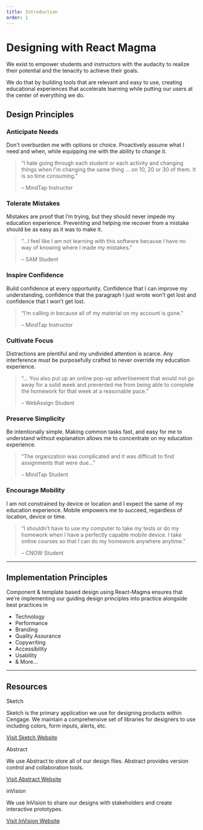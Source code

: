 ```yaml
---
title: Introduction
order: 1
---
```



# Designing with React Magma

We exist to empower students and instructors with the audacity to realize their potential and the tenacity to achieve their goals.

We do that by building tools that are relevant and easy to use, creating educational experiences that accelerate learning while putting our users at the center of everything we do.

## Design Principles

<div class="principles-c anticipate-container">
  <h3>Anticipate Needs</h3>
  <p>Don't overburden me with options or choice. Proactively assume what I need and when, while equipping me with the ability to change it.</p>
  <blockquote>
    <p>&ldquo;I hate going through each student or each activity and changing things when I'm changing the same thing ... on 10, 20 or 30 of them. It is so time consuming.&rdquo;</p>
    <footer>&ndash; MindTap Instructor</footer>
  </blockquote>
</div>
<div class="principles-c encourage-container">
  <h3>Tolerate Mistakes</h3>
  <p>Mistakes are proof that I’m trying, but they should never impede my education experience. Preventing and helping me recover from a mistake should be as easy as it was to make it.</p>
  <blockquote>
    <p>&ldquo;...I feel like I am not learning with this software because I have no way of knowing where I made my mistakes.&rdquo;</p>
    <footer>&ndash; SAM Student</footer>
  </blockquote>
</div>
<div class="principles-c inspire-container">
  <h3>Inspire Confidence</h3>
  <p>Build confidence at every opportunity. Confidence that I can improve my understanding, confidence that the paragraph I just wrote won’t get lost and confidence that I won’t get lost.</p>
  <blockquote>
    <p>&ldquo;I’m calling in because all of my material on my account is gone.&rdquo;</p>
    <footer>&ndash; MindTap Instructor</footer>
  </blockquote>
</div>
<div class="principles-c cultivate-container">
  <h3>Cultivate Focus</h3>
  <p>Distractions are plentiful and my undivided attention is scarce. Any interference must be purposefully crafted to never override my education experience.</p>
  <blockquote>
    <p>&ldquo;... You also put up an online pop-up advertisement that would not go away for a solid week and prevented me from being able to complete the homework for that week at a reasonable pace.&rdquo;</p>
    <footer>&ndash; WebAssign Student</footer>
  </blockquote>
</div>
<div class="principles-c preserve-container">
  <h3>Preserve Simplicity</h3>
  <p>Be intentionally simple. Making common tasks fast, and easy for me to understand without explanation allows me to concentrate on my education experience.</p>
  <blockquote>
    <p>&ldquo;The organization was complicated and it was difficult to find assignments that were due...&rdquo;</p>
    <footer>&ndash; MindTap Student</footer>
  </blockquote>
</div>
<div class="principles-c discover-container">
  <h3>Encourage Mobility</h3>
  <p>I am not constrained by device or location and I expect the same of my education experience. Mobile empowers me to succeed, regardless of location, device or time.</p>
  <blockquote>
    <p>&ldquo;I shouldn't have to use my computer to take my tests or do my homework when I have a perfectly capable mobile device. I take online courses so that I can do my homework anywhere anytime.&rdquo;</p>
    <footer>&ndash; CNOW Student</footer>
  </blockquote>
</div>

<span class="horizontal-spacer"></span>
<hr class="article-divider" />

## Implementation Principles

Component & template based design using React-Magma ensures that we’re implementing our guiding design principles into practice alongside best practices in

<ul class="feature-list">
  <li>
    <CheckIcon id="infoBasic" title="Checkmark" color="#48A200" size="18px" />
    Technology
  </li>
  <li>
    <CheckIcon id="infoBasic" title="Checkmark" color="#48A200" size="18px" />
    Performance
  </li>
  <li>
    <CheckIcon id="infoBasic" title="Checkmark" color="#48A200" size="18px" />
    Branding
  </li>
  <li>
    <CheckIcon id="infoBasic" title="Checkmark" color="#48A200" size="18px" />
    Quality Assurance
  </li>
  <li>
    <CheckIcon id="infoBasic" title="Checkmark" color="#48A200" size="18px" />
    Copywriting
  </li>
  <li>
    <CheckIcon id="infoBasic" title="Checkmark" color="#48A200" size="18px" />
    Accessibility
  </li>
  <li>
    <CheckIcon id="infoBasic" title="Checkmark" color="#48A200" size="18px" />
    Usability
  </li>
  <li>
    <CheckIcon id="infoBasic" title="Checkmark" color="#48A200" size="18px" />&
    More...
  </li>
</ul>

<span class="horizontal-spacer"></span>
<hr class="article-divider" />

## Resources

<div class="heading-leading-img">
  <Heading level={3}>
    <SketchLogo style={{ width: '40px' }} />
    Sketch
  </Heading>
</div>

Sketch is the primary application we use for designing products within Cengage. We maintain a comprehensive set of libraries for designers to use including colors, form inputs, alerts, etc.

[Visit Sketch Website](https://www.sketch.com/)

<span class="horizontal-spacer"></span>

<div class="heading-leading-img">
  <Heading level={3}>
    <AbstractLogo style={{ width: '40px' }} />
    Abstract
  </Heading>
</div>

We use Abstract to store all of our design files.  Abstract provides version control and collaboration tools.

[Visit Abstract Website](https://www.abstract.com/)

<span class="horizontal-spacer"></span>

<div class="heading-leading-img">
  <Heading level={3}>
    <InvisionLogo style={{ width: '40px' }} />
    inVision
  </Heading>
</div>

We use InVision to share our designs with stakeholders and create interactive prototypes.

[Visit InVision Website](https://www.invisionapp.com/)

<span class="horizontal-spacer"></span>
